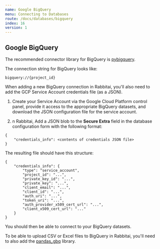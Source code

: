 ```yaml
---
name: Google BigQuery
menu: Connecting to Databases
route: /docs/databases/bigquery
index: 16
version: 1
---
```


## Google BigQuery

The recommended connector library for BigQuery is
[pybigquery](https://github.com/mxmzdlv/pybigquery).

The connection string for BigQuery looks like:

```
bigquery://{project_id}
```

When adding a new BigQuery connection in Rabbitai, you'll also need to add the GCP Service Account
credentials file (as a JSON).

1. Create your Service Account via the Google Cloud Platform control panel, provide it access to the
   appropriate BigQuery datasets, and download the JSON configuration file for the service account.

2. n Rabbitai, Add a JSON blob to the **Secure Extra** field in the database configuration form with
   the following format:

```
{
    "credentials_info": <contents of credentials JSON file>
}
```

The resulting file should have this structure:

```
{
    "credentials_info": {
        "type": "service_account",
        "project_id": "...",
        "private_key_id": "...",
        "private_key": "...",
        "client_email": "...",
        "client_id": "...",
        "auth_uri": "...",
        "token_uri": "...",
        "auth_provider_x509_cert_url": "...",
        "client_x509_cert_url": "..."
    }
}
```

You should then be able to connect to your BigQuery datasets.

To be able to upload CSV or Excel files to BigQuery in Rabbitai, you'll need to also add the
[pandas_gbq](https://github.com/pydata/pandas-gbq) library.
